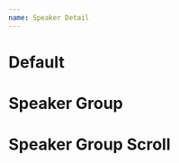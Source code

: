```yaml
---
name: Speaker Detail
---
```



# Default

<Demo>
  <SpeakerDetail
    speaker={{
      name: 'Andrey Sitnik',
      avatar: '/speakers/andrey-sitnik.jpg',
      job: 'Creator of Autoprefixer, PostCSS, Browserslist',
      socials: [
        { type: 'x', href: 'https://twitter.com/sitnikcode' },
        { type: 'github', href: 'https://github.com/ai' }
      ],
      company: { title: 'Evil Martians', href: 'https://evilmartians.com/'
      }
    }}
  />
</Demo>

# Speaker Group

<Demo>
  <div className='flex flex-row gap-4'>
    <SpeakerGroup speakers={[
      {
        id: 'abdelkrim-marchani.mdx',
        slug: 'abdelkrim-marchani',
        body: '',
        collection: 'people',
        data: {
          name: 'Abdelkrim Marchani',
          avatar: '/speakers/abdelkrim-marchani.jpg'
        },
      },
      {
        id: 'alexandra-pituru.mdx',
        slug: 'alexandra-pituru',
        body: '',
        collection: 'people',
        data: {
          name: 'Alexandra Pituru',
          avatar: '/speakers/alexandra-pituru.jpg',
          job: 'UI/UX Designer',
          socials: [
            {
              type: 'linkedin',
              href: 'https://www.linkedin.com/in/alexandra-pituru-370840119/'
            }
          ],
          company: { title: 'BearStudio', href: 'https://www.bearstudio.fr/' }
        },
      },
      {
        id: 'alexis-stefanski.mdx',
        slug: 'alexis-stefanski',
        body: '',
        collection: 'people',
        data: {
          name: 'Alexis Stefanski',
          avatar: '/speakers/alexis-stefanski.jpg',
          job: 'Tech Lead and developer',
          socials: [
            { type: 'github', href: 'https://github.com/AlexStef' },
            {
              type: 'linkedin',
              href: 'https://www.linkedin.com/in/alexis-stefanski-4b441a66/'
            }
          ],
          company: { title: 'CircularX', href: 'https://circularx.com/' }
        },
      },
      {
        id: 'andrey-sitnik.mdx',
        slug: 'andrey-sitnik',
        body: '',
        collection: 'people',
        data: {
          name: 'Andrey Sitnik',
          avatar: '/speakers/andrey-sitnik.jpg',
          job: 'Creator of Autoprefixer, PostCSS, Browserslist',
          socials: [
            { type: 'x', href: 'https://twitter.com/sitnikcode' },
            { type: 'github', href: 'https://github.com/ai' }
          ],
          company: { title: 'Evil Martians', href: 'https://evilmartians.com/' }
        },
      },
    ]} />
  </div>
</Demo>

# Speaker Group Scroll

<Demo>
  <div className='flex flex-row gap-4'>
    <SpeakerCarousel speakers={[
      {
        id: 'abdelkrim-marchani.mdx',
        slug: 'abdelkrim-marchani',
        body: '',
        collection: 'people',
        data: {
          name: 'Abdelkrim Marchani',
          avatar: '/speakers/abdelkrim-marchani.jpg'
        },
      },
      {
        id: 'alexandra-pituru.mdx',
        slug: 'alexandra-pituru',
        body: '',
        collection: 'people',
        data: {
          name: 'Alexandra Pituru',
          avatar: '/speakers/alexandra-pituru.jpg',
          job: 'UI/UX Designer',
          socials: [
            {
              type: 'linkedin',
              href: 'https://www.linkedin.com/in/alexandra-pituru-370840119/'
            }
          ],
          company: { title: 'BearStudio', href: 'https://www.bearstudio.fr/' }
        },
      },
      {
        id: 'alexis-stefanski.mdx',
        slug: 'alexis-stefanski',
        body: '',
        collection: 'people',
        data: {
          name: 'Alexis Stefanski',
          avatar: '/speakers/alexis-stefanski.jpg',
          job: 'Tech Lead and developer',
          socials: [
            { type: 'github', href: 'https://github.com/AlexStef' },
            {
              type: 'linkedin',
              href: 'https://www.linkedin.com/in/alexis-stefanski-4b441a66/'
            }
          ],
          company: { title: 'CircularX', href: 'https://circularx.com/' }
        },
      },
      {
        id: 'andrey-sitnik.mdx',
        slug: 'andrey-sitnik',
        body: '',
        collection: 'people',
        data: {
          name: 'Andrey Sitnik',
          avatar: '/speakers/andrey-sitnik.jpg',
          job: 'Creator of Autoprefixer, PostCSS, Browserslist',
          socials: [
            { type: 'x', href: 'https://twitter.com/sitnikcode' },
            { type: 'github', href: 'https://github.com/ai' }
          ],
          company: { title: 'Evil Martians', href: 'https://evilmartians.com/' }
        },
      },
    ]} />
  </div>
</Demo>
